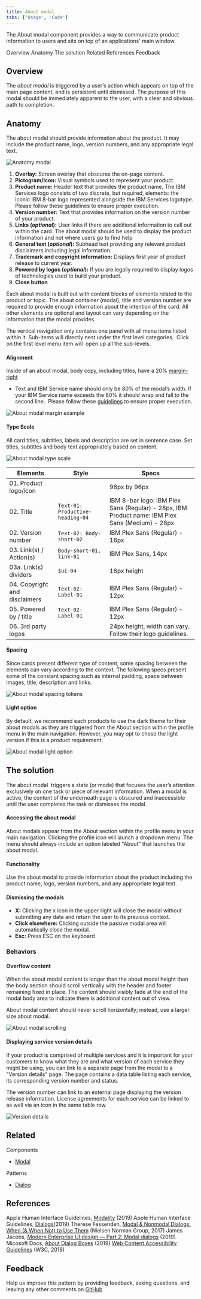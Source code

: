 ```yaml
---
title: About modal
tabs: ['Usage', 'Code']
---
```


<PageDescription>

The About modal component provides a way to communicate product information to users and sits on top of an applications' main window.

</PageDescription>

<AnchorLinks>
  <AnchorLink>Overview</AnchorLink>
  <AnchorLink>Anatomy</AnchorLink>
  <AnchorLink>The solution</AnchorLink>
  <AnchorLink>Related</AnchorLink>
  <AnchorLink>References</AnchorLink>
  <AnchorLink>Feedback</AnchorLink>
</AnchorLinks>

## Overview

The _about modal_ is triggered by a user’s action which appears on top of the main page content, and is persistent until dismissed. The purpose of this modal should be immediately apparent to the user, with a clear and obvious path to completion.

## Anatomy

The about modal should provide information about the product. It may include the product name, logo, version numbers, and any appropriate legal text.

![Anatomy modal](images/2.png)

1. **Overlay:** Screen overlay that obscures the on-page content.
2. **Pictogram/Icon:** Visual symbols used to represent your product.
3. **Product name:** Header text that provides the product name. The IBM Services logo consists of two discrete, but required, elements: the iconic IBM 8-bar logo represented alongside the IBM Services logotype. Please follow these guidelines to ensure proper execution.
4. **Version number:** Text that provides information on the version number of your product.
5. **Links (_optional_):** User links if there are additional information to call out within the card. The about modal should be used to display the product information and not where users go to find help
6. **General text (_optional_):** Subhead text providing any relevant product disclaimers including legal information.
7. **Trademark and copyright information:** Displays first year of product release to current year.
8. **Powered by logos (_optional_):** If you are legally required to display logos of technologies used to build your product.
9. **Close button**

Each about modal is built out with content blocks of elements related to the product or topic. The about container (modal), title and version number are required to provide enough information about the intention of the card. All other elements are optional and layout can vary depending on the information that the modal provides.

The vertical navigation only contains one panel with all menu items listed within it. Sub-items will directly nest under the first level categories.  Click on the first level menu item will  open up all the sub-levels.


#### Alignment

Inside of an about modal, body copy, including titles, have a 20% [margin-right](https://www.carbondesignsystem.com/components/modal/style#margin-right)
- Text and IBM Service name should only be 80% of the modal’s width. If your IBM Service name exceeds the 80% it should wrap and fall to the second line.  Please follow these [guidelines](hhttps://www.ibm.com/brand/systems/services/logo/) to ensure proper execution.

![About modal margin example](images/7.png)

#### Type Scale

All card titles, subtitles, labels and description are set in sentence case. Set titles, subtitles and body text appropriately based on content.

![About modal type scale](images/8.png)

| Elements                                        |      Style                      |   Specs                                                       |
| -------------                                  | -------------------------------- | --------------------------------                              |
| 01. Product logo/icon                                      | | 96px by 96px |
| 02. Title                                      | `Text-01: Productive-heading-04` | IBM 8-bar logo: IBM Plex Sans (Regular) - 28px, IBM Product name: IBM Plex Sans (Medium) - 28px |
| 02. Version number                                   |   `Text-02: Body-short-02`    |   IBM Plex Sans (Regular) - 16px |
| 03. Link(s) / Action(s)                              |   `Body-short-01, link-01`  |    IBM Plex Sans, 14px |
| 03a. Link(s) dividers                              |   `$ui-04`  |    16px height |
| 04. Copyright and disclaimers                            |   `Text-02: Label-01`    |    IBM Plex Sans (Regular) - 12px |
| 05. Powered by / title                      |   `Text-02: Label-01`   |    IBM Plex Sans (Regular)  - 12px |
| 06. 3rd party logos | |    24px height, width can vary. Follow their logo guidelines. |

#### Spacing

Since cards present different type of content, some spacing between the elements can vary according to the context. The following specs present some of the constant spacing such as internal padding, space between images, title, description and links.

![About modal spacing tokens](images/14.png)

#### Light option

By default, we recommend each products to use the dark theme for their about modals as they are triggered from the About section within the profile menu in the main navigation. However, you may opt to chose the light version if this is a product requirement.

![About modal light option](images/16.png)


## The solution

The about modal  triggers a state (or mode) that focuses the user’s attention exclusively on one task or piece of relevant information. When a modal is active, the content of the underneath page is obscured and inaccessible until the user completes the task or dismisses the modal.

#### Accessing the about modal

About modals appear from the About section within the profile menu in your main navigation. Clicking the profile icon will launch a dropdown menu. The menu should always include an option labeled "About" that launches the about modal.

#### Functionality

Use the about modal to provide information about the product including the product name, logo, version numbers, and any appropriate legal text.

#### Dismissing the modals

- **X:** Clicking the x icon in the upper right will close the modal without submitting any data and return the user to its previous context.
- **Click elsewhere:** Clicking outside the passive modal area will automatically close the modal.
- **Esc:** Press ESC on the keyboard

### Behaviors

#### Overflow content

When the about modal content is longer than the about modal height then the body section should scroll vertically with the header and footer remaining fixed in place. The content should visibly fade at the end of the modal body area to indicate there is additional content out of view.

About modal content should never scroll horizontally; instead, use a larger size about modal.

![About modal scrolling](images/11.png)

#### Displaying service version details

If your product is comprised of multiple services and it is important for your customers to know what they are and what version of each service they might be using, you can link to a separate page from the modal to a "Version details" page. The page contains a data table listing each service, its corresponding version number and status. 

The version number can link to an external page displaying the version release information. License agreements for each service can be linked to as well via an icon in the same table row.

![Version details](images/19.png)

## Related

Components
- [Modal](https://www.carbondesignsystem.com/components/modal/usage)

Patterns
- [Dialog](https://www.carbondesignsystem.com/patterns/dialog-pattern)

## References

Apple Human Interface Guidelines, [Modality](https://developer.apple.com/design/human-interface-guidelines/ios/app-architecture/modality/)
 (2019)
Apple Human Interface Guidelines, [Dialogs](https://developer.apple.com/design/human-interface-guidelines/macos/windows-and-views/dialogs/)(2019)
Therese Fessenden, [Modal & Nonmodal Dialogs: When (& When Not) to Use Them](https://www.nngroup.com/articles/modal-nonmodal-dialog/) (Nielsen Norman Group, 2017)
James Jacobs, [Modern Enterprise UI design — Part 2: Modal dialogs](https://medium.com/pulsar/modern-enterprise-ui-design-part-2-modal-dialogs-2ccd3cc33c92) (2019)
Micosoft Docs, [About Dialog Boxes](https://docs.microsoft.com/en-us/windows/win32/dlgbox/about-dialog-boxes) (2019)
[Web Content Accessibility Guidelines](https://www.w3.org/WAI/standards-guidelines/wcag/) (W3C, 2018)


## Feedback

Help us improve this pattern by providing feedback, asking questions, and leaving any other comments on [GitHub](https://github.com/carbon-design-system/carbon-website/issues/new?assignees=&labels=feedback&template=feedback.md)